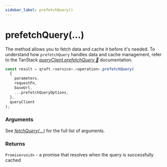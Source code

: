 ```yaml
---
sidebar_label: prefetchQuery()
---
```


# prefetchQuery(...)

The method allows you to fetch data and cache it before it's needed.
To understand how `prefetchQuery` handles data and cache management,
refer to the TanStack [_queryClient.prefetchQuery 🌴_](https://tanstack.com/query/latest/docs/reference/QueryClient#queryclientprefetchquery) documentation.

```ts
const result = qraft.<service>.<operation>.prefetchQuery(
  {
    parameters,
    requestFn,
    baseUrl,
    ...prefetchQueryOptions,
  },
  queryClient
);
```

### Arguments

See [_fetchQuery(...)_](fetchQuery.mdx) for the full list of arguments.

### Returns

`Promise<void>` - a promise that resolves when the query is successfully cached
